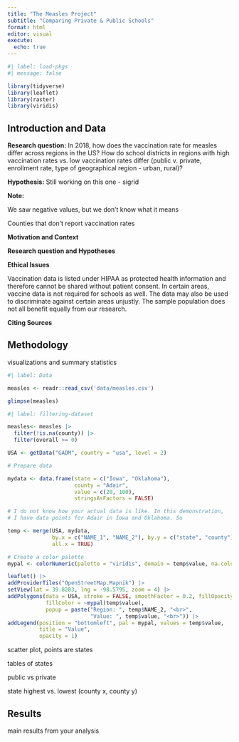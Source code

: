 ```yaml
---
title: "The Measles Project"
subtitle: "Comparing Private & Public Schools"
format: html
editor: visual
execute:
  echo: true
---
```


```r
#| label: load-pkgs
#| message: false

library(tidyverse)
library(leaflet)
library(raster)
library(viridis)
```

## Introduction and Data

**Research question:** In 2018, how does the vaccination rate for measles differ across regions in the US? How do school districts in regions with high vaccination rates vs. low vaccination rates differ (public v. private, enrollment rate, type of geographical region - urban, rural)?

**Hypothesis:** Still working on this one - sigrid

**Note:**

We saw negative values, but we don't know what it means

Counties that don't report vaccination rates

**Motivation and Context**

**Research question and Hypotheses**

**Ethical Issues**

Vaccination data is listed under HIPAA as protected health information and therefore cannot be shared without patient consent. In certain areas, vaccine data is not required for schools as well. The data may also be used to discriminate against certain areas unjustly. The sample population does not all benefit equally from our research.

**Citing Sources**

## Methodology

visualizations and summary statistics

```r
#| label: Data

measles <- readr::read_csv('data/measles.csv')

glimpse(measles)
```

```r
#| label: filtering-dataset

measles<- measles |>
  filter(!is.na(county)) |>
  filter(overall >= 0)
```

```r
USA <- getData("GADM", country = "usa", level = 2)

# Prepare data

mydata <- data.frame(state = c("Iowa", "Oklahoma"),
                     county = "Adair",
                     value = c(20, 100),
                     stringsAsFactors = FALSE)

# I do not know how your actual data is like. In this demonstration,
# I have data points for Adair in Iowa and Oklahoma. So 

temp <- merge(USA, mydata,
              by.x = c("NAME_1", "NAME_2"), by.y = c("state", "county"),
              all.x = TRUE)

# Create a color palette
mypal <- colorNumeric(palette = "viridis", domain = temp$value, na.color = "grey")

leaflet() |>
addProviderTiles("OpenStreetMap.Mapnik") |>
setView(lat = 39.8283, lng = -98.5795, zoom = 4) |>
addPolygons(data = USA, stroke = FALSE, smoothFactor = 0.2, fillOpacity = 0.3,
            fillColor = ~mypal(temp$value),
            popup = paste("Region: ", temp$NAME_2, "<br>",
                          "Value: ", temp$value, "<br>")) |>
addLegend(position = "bottomleft", pal = mypal, values = temp$value,
          title = "Value",
          opacity = 1)
```

scatter plot, points are states

tables of states

public vs private

state highest vs. lowest (county x, county y)

## Results

main results from your analysis

